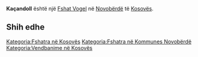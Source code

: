{{Fshat në Kosovës
 | Emri                = Kaçandoll
| sqi_N_name = Kaçandoll
| sqi_N_FULL_NAME_RO = Kaçandoll
| sqi_N_FULL_NAME_ND_RO = Kacandoll
| sqi_N_SORT_NAME_RG = KACANDOLL
| sqi_N_FULL_NAME_RG = Kaçandoll
| sqi_N_FULL_NAME_ND_RG = Kacandoll
| sqi_V_name = Kaçanoll
| sqi_V_FULL_NAME_RO = Kaçanoll
| sqi_V_FULL_NAME_ND_RO = Kacanoll
| sqi_V_SORT_NAME_RG = KACANOLL
| sqi_V_FULL_NAME_RG = Kaçanoll
| sqi_V_FULL_NAME_ND_RG = Kacanoll
| srp_N_name = Kačandol
| srp_N_FULL_NAME_RO = Kačandol
| srp_N_FULL_NAME_ND_RO = Kacandol
| srp_N_SORT_NAME_RG = KACANDOL
| srp_N_FULL_NAME_RG = Kačandol
| srp_N_FULL_NAME_ND_RG = Kacandol
| srp_NS_name = Качандол
| srp_NS_FULL_NAME_RO = Качандол
| srp_NS_FULL_NAME_ND_RO = Качандол
| srp_NS_SORT_NAME_RG = КАЧАНДОЛ
| srp_NS_FULL_NAME_RG = Качандол
| srp_NS_FULL_NAME_ND_RG = Качандол

 | Emri (Rasa dhanore) = 
 | Figura              = 
 | Shteti              = Kosovo
 | Komuna              = Novobërdë
 | Kodi postar         = 
 | Sipërfaqja          = 

 | Popullsia           = 

 | Regj. i popullsisë  = 
 | Dend. e popullsisë  = 
 | Faqja zyrtare       = 
 <!--- Koordinatat ----> 
 | Gjerësia            = 43
 | Gjatësia            = 21.053889
 | Lartësia            = 
}}
'''Kaçandoll''' është një [[Fshat Vogel]] në [[Novobërdë]] të [[Kosovës]].

<!-- == Gjeografia == -->
<!-- == Historia == -->
<!-- == Demografia == -->
== Shih edhe ==
{{Komuna Novobërdë}}
{{Kosovo-Administrata-Cung}}

[[Kategoria:Fshatra në Kosovës]]
[[Kategoria:Fshatra në Kommunes Novobërdë]]
[[Kategoria:Vendbanime në Kosovës]]